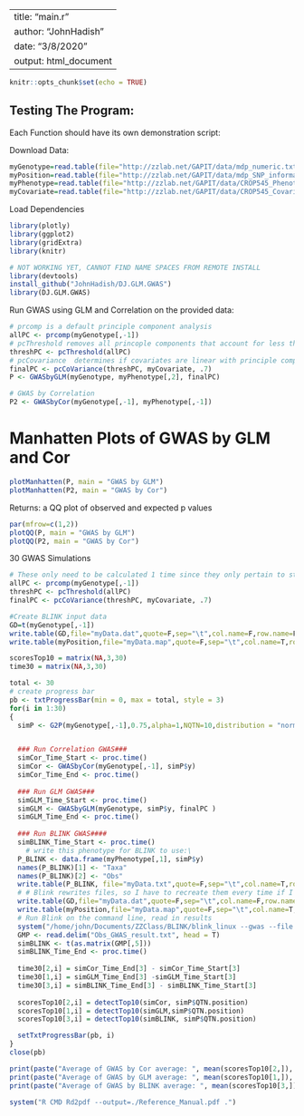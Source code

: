 
---
title: "main.r"
author: "JohnHadish"
date: "3/8/2020"
output: html_document
---

```r
knitr::opts_chunk$set(echo = TRUE)
```

## Testing The Program:
Each Function should have its own demonstration script: 

Download Data:
```r
myGenotype=read.table(file="http://zzlab.net/GAPIT/data/mdp_numeric.txt",head=T)
myPosition=read.table(file="http://zzlab.net/GAPIT/data/mdp_SNP_information.txt",head=T)
myPhenotype=read.table(file="http://zzlab.net/GAPIT/data/CROP545_Phenotype.txt",head=T)
myCovariate=read.table(file="http://zzlab.net/GAPIT/data/CROP545_Covariates.txt",head=T)
```

Load Dependencies
```r
library(plotly)
library(ggplot2)
library(gridExtra)
library(knitr)

# NOT WORKING YET, CANNOT FIND NAME SPACES FROM REMOTE INSTALL
library(devtools)
install_github("JohnHadish/DJ.GLM.GWAS")
library(DJ.GLM.GWAS)
```

Run GWAS using GLM and Correlation on the provided data:
```r
# prcomp is a default principle component analysis
allPC <- prcomp(myGenotype[,-1])
# pcThreshold removes all princople components that account for less than threshold
threshPC <- pcThreshold(allPC)
# pcCovariance  determines if covariates are linear with principle components
finalPC <- pcCoVariance(threshPC, myCovariate, .7)
P <- GWASbyGLM(myGenotype, myPhenotype[,2], finalPC)

# GWAS by Correlation
P2 <- GWASbyCor(myGenotype[,-1], myPhenotype[,-1])
```

# Manhatten Plots of GWAS by GLM and Cor
```r
plotManhatten(P, main = "GWAS by GLM")
plotManhatten(P2, main = "GWAS by Cor")
```
 

Returns: a QQ plot of observed and expected p values
```r
par(mfrow=c(1,2))
plotQQ(P, main = "GWAS by GLM")
plotQQ(P2, main = "GWAS by Cor")
```

30 GWAS Simulations
```r
# These only need to be calculated 1 time since they only pertain to structure of Genotype
allPC <- prcomp(myGenotype[,-1])
threshPC <- pcThreshold(allPC)
finalPC <- pcCoVariance(threshPC, myCovariate, .7)

#Create BLINK input data
GD=t(myGenotype[,-1])
write.table(GD,file="myData.dat",quote=F,sep="\t",col.name=F,row.name=F)
write.table(myPosition,file="myData.map",quote=F,sep="\t",col.name=T,row.name=F)

scoresTop10 = matrix(NA,3,30)
time30 = matrix(NA,3,30)

total <- 30
# create progress bar
pb <- txtProgressBar(min = 0, max = total, style = 3)
for(i in 1:30)
{
  simP <- G2P(myGenotype[,-1],0.75,alpha=1,NQTN=10,distribution = "norm")


  ### Run Correlation GWAS###
  simCor_Time_Start <- proc.time()
  simCor <- GWASbyCor(myGenotype[,-1], simP$y)
  simCor_Time_End <- proc.time()
  
  ### Run GLM GWAS###
  simGLM_Time_Start <- proc.time()
  simGLM <- GWASbyGLM(myGenotype, simP$y, finalPC )
  simGLM_Time_End <- proc.time()
  
  ### Run BLINK GWAS####
  simBLINK_Time_Start <- proc.time()
    # write this phenotype for BLINK to use:\
  P_BLINK <- data.frame(myPhenotype[,1], simP$y)
  names(P_BLINK)[1] <- "Taxa"
  names(P_BLINK)[2] <- "Obs"
  write.table(P_BLINK, file="myData.txt",quote=F,sep="\t",col.name=T,row.name=F)
  # # Blink rewrites files, so I have to recreate them every time if I wantit to run
  write.table(GD,file="myData.dat",quote=F,sep="\t",col.name=F,row.name=F)
  write.table(myPosition,file="myData.map",quote=F,sep="\t",col.name=T,row.name=F)
  # Run Blink on the command line, read in results
  system("/home/john/Documents/ZZClass/BLINK/blink_linux --gwas --file myData --numeric", wait = TRUE, ignore.stdout = TRUE, ignore.stderr = TRUE)
  GMP <- read.delim("Obs_GWAS_result.txt", head = T)
  simBLINK <- t(as.matrix(GMP[,5]))
  simBLINK_Time_End <- proc.time()
  
  time30[2,i] = simCor_Time_End[3] - simCor_Time_Start[3]
  time30[1,i] = simGLM_Time_End[3] -simGLM_Time_Start[3] 
  time30[3,i] = simBLINK_Time_End[3] - simBLINK_Time_Start[3]
  
  scoresTop10[2,i] = detectTop10(simCor, simP$QTN.position)
  scoresTop10[1,i] = detectTop10(simGLM,simP$QTN.position)
  scoresTop10[3,i] = detectTop10(simBLINK, simP$QTN.position)

  setTxtProgressBar(pb, i)
}
close(pb)

print(paste("Average of GWAS by Cor average: ", mean(scoresTop10[2,]), "SD: ", sd(scoresTop10[2,]), "Time: ", mean(time30[2,])))
print(paste("Average of GWAS by GLM average: ", mean(scoresTop10[1,]), "SD: ", sd(scoresTop10[1,]), "Time: ", mean(time30[1,])))
print(paste("Average of GWAS by BLINK average: ", mean(scoresTop10[3,]), "SD: ", sd(scoresTop10[3,]), "Time: ", mean(time30[3,])))
```

```r
system("R CMD Rd2pdf --output=./Reference_Manual.pdf .")
```


